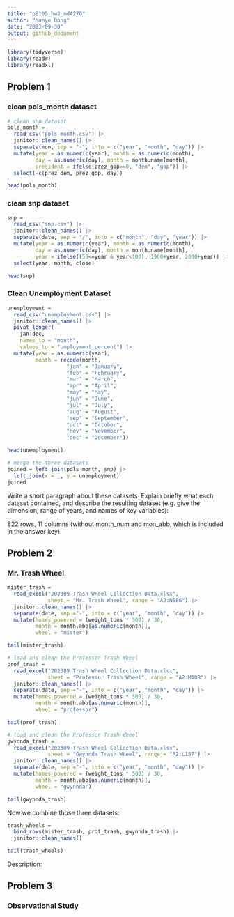 ```yaml
---
title: "p8105_hw2_md4270"
author: "Manye Dong"
date: "2023-09-30"
output: github_document
---
```

```r
library(tidyverse)
library(readr)
library(readxl)
```

## Problem 1
### clean pols_month dataset
```r
# clean snp dataset
pols_month = 
  read_csv("pols-month.csv") |>
  janitor::clean_names() |>
  separate(mon, sep = "-", into = c("year", "month", "day")) |>
  mutate(year = as.numeric(year), month = as.numeric(month), 
         day = as.numeric(day), month = month.name[month],
         president = ifelse(prez_gop==0, "dem", "gop")) |>
  select(-c(prez_dem, prez_gop, day))

head(pols_month)
```

### clean snp dataset
```r
snp = 
  read_csv("snp.csv") |>
  janitor::clean_names() |>
  separate(date, sep = "/", into = c("month", "day", "year")) |>
  mutate(year = as.numeric(year), month = as.numeric(month), 
         day = as.numeric(day), month = month.name[month], 
         year = ifelse((50<=year & year<100), 1900+year, 2000+year)) |>
  select(year, month, close)

head(snp)
```
### Clean Unemployment Dataset
```r
unemployment = 
  read_csv("unemployment.csv") |>
  janitor::clean_names() |>
  pivot_longer(
    jan:dec,
    names_to = "month", 
    values_to = "umployment_percent") |>
  mutate(year = as.numeric(year), 
         month = recode(month, 
                   "jan" = "January", 
                   "feb" = "February", 
                   "mar" = "March", 
                   "apr" = "April", 
                   "may" = "May", 
                   "jun" = "June", 
                   "jul" = "July", 
                   "aug" = "August", 
                   "sep" = "September", 
                   "oct" = "October", 
                   "nov" = "November", 
                   "dec" = "December"))

head(unemployment)
```
```r
# merge the three datasets
joined = left_join(pols_month, snp) |>
  left_join(x = _, y = unemployment)
joined
```
Write a short paragraph about these datasets. Explain briefly what each dataset contained, and describe the resulting dataset (e.g. give the dimension, range of years, and names of key variables):

822 rows, 11 columns (without month_num and mon_abb, which is included in the answer key). 

## Problem 2
### Mr. Trash Wheel
```r
mister_trash = 
  read_excel("202309 Trash Wheel Collection Data.xlsx", 
             sheet = "Mr. Trash Wheel", range = "A2:N586") |>
  janitor::clean_names() |>
  separate(date, sep ="-", into = c("year", "month", "day")) |>
  mutate(homes_powered = (weight_tons * 500) / 30, 
         month = month.abb[as.numeric(month)],
         wheel = "mister")

tail(mister_trash)
```
```r
# load and clean the Professor Trash Wheel
prof_trash = 
  read_excel("202309 Trash Wheel Collection Data.xlsx", 
             sheet = "Professor Trash Wheel", range = "A2:M108") |>
  janitor::clean_names() |>
  separate(date, sep ="-", into = c("year", "month", "day")) |>
  mutate(homes_powered = (weight_tons * 500) / 30, 
         month = month.abb[as.numeric(month)],
         wheel = "professor")

tail(prof_trash)
```
```r
# load and clean the Professor Trash Wheel
gwynnda_trash = 
  read_excel("202309 Trash Wheel Collection Data.xlsx", 
             sheet = "Gwynnda Trash Wheel", range = "A2:L157") |>
  janitor::clean_names() |>
  separate(date, sep ="-", into = c("year", "month", "day")) |>
  mutate(homes_powered = (weight_tons * 500) / 30, 
         month = month.abb[as.numeric(month)],
         wheel = "gwynnda")

tail(gwynnda_trash)
```
Now we combine those three datasets:
```r
trash_wheels =
  bind_rows(mister_trash, prof_trash, gwynnda_trash) |>
  janitor::clean_names()

tail(trash_wheels)
```
Description:

## Problem 3
### Observational Study
```r

```

